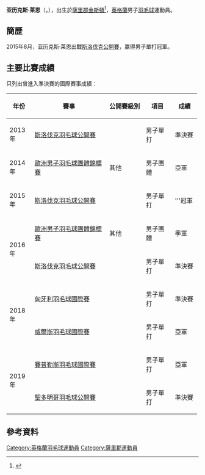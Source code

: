 {{noteTA|G1=Badminton}}
{{Infobox 羽球選手
| playername              = 亚历克斯·莱恩<br/>{{lang|en|Alex Lane}}
| image                   = 
| size                    = 
| caption                 = 
| birth_name              = 
| date_of_birth           = {{birth_date_and_age|1995|8|29}}
| place_of_birth          = {{ENG}}[[薩里郡|薩里郡]][[泰晤士河畔金斯頓|金斯頓]]
| height                  = 
| weight                  = 
| event                   = 男子單打、男子雙打
| country                 = {{GBR}}<br/>{{ENG}}
| years_started           = 
| handedness              = 右手
| coach                   = 
| highest_ranking         = 第102位（男單）
| date_of_highest_ranking = 2019年4月30日<ref name="ranking">{{en}}[http://bwfcontent.tournamentsoftware.com/ranking/player.aspx?id=20758&player=211463 BWF World Ranking - Ranking of Alex LANE (79109)]</ref>
| current_ranking         = 第103位（男單）
| date_of_current_ranking = 2019年5月7日<ref>{{en}}[http://bwfcontent.tournamentsoftware.com/ranking/category.aspx?id=20758&category=472 BWF World Ranking - BWF世界排名榜 (07/05/2019) - Men's singles]</ref>
| played                  = 108勝–63負（男單）<br/>8勝–11負（男雙）<br/>7勝–6負（混雙）
| titles                  = 
| bwf_profile             = 12FAB43B-BEC2-4D6B-9D5C-0D99CB3479E5
| bwf_id                  = 79109
| updated                 = 2019年5月8日
}}
{{MedalTableTop|width=286px}}
{{MedalSport | 男子[[羽毛球|羽毛球]]}}
{{MedalCountry | {{ENG}}}}
{{MedalCompetition | [[歐洲男女子羽毛球團體錦標賽|歐洲男女子團體錦標賽]]}}
{{MedalSilver| [[2014年歐洲男子羽毛球團體錦標賽|2014年 巴塞爾]] | 男子團體 }}
{{MedalBronze| [[2016年歐洲男子羽毛球團體錦標賽|2016年 喀山]] | 男子團體 }}
{{MedalBottom}}
'''亚历克斯·莱恩'''（{{lang-en|Alex Lane}}，{{bd|1995年|8月29日|}}），出生於[[薩里郡|薩里郡]][[泰晤士河畔金斯頓|金斯頓]]<ref>{{en}}{{cite news |url=https://www.swlondoner.co.uk/sport/03022020-victory-is-sweet-for-alex-lane-at-english-national-badminton-championships |title=Victory is sweet for Alex Lane at English National Badminton Championships |publisher=South West Londoner |date=2020-02-03 |accessdate=2022-05-12 |archive-date=2022-05-12 |archive-url=https://web.archive.org/web/20220512080257/https://www.swlondoner.co.uk/sport/03022020-victory-is-sweet-for-alex-lane-at-english-national-badminton-championships }}</ref>，[[英格蘭|英格蘭]]男子[[羽毛球|羽毛球]]運動員。

==簡歷==
2015年8月，亚历克斯·莱恩出戰[[2015年斯洛伐克羽毛球公開賽|斯洛伐克公開賽]]，赢得男子單打冠軍。

==主要比賽成績==
只列出曾進入準決賽的國際賽事成績：
{| class=wikitable style="text-align:center; font-size:small;" 
!width="50"|年份
!width="180"|賽事
!width="80"|公開賽級別
!width="60"|項目
!width="50"|成績
|-
!rowspan="1"|2013年
|[[2013年斯洛伐克羽毛球公開賽|斯洛伐克羽毛球公開賽]]
|{{BWFFS}}
|男子單打
|bgcolor="#b8860b"|準決賽
|-
!rowspan="1"|2014年
|[[2014年歐洲男子羽毛球團體錦標賽|歐洲男子羽毛球團體錦標賽]]
|其他
|男子團體
|bgcolor="silver"|亞軍
|-
!rowspan="1"|2015年
|[[2015年斯洛伐克羽毛球公開賽|斯洛伐克羽毛球公開賽]]
|{{BWFFS}}
|男子單打
|bgcolor="gold"|'''冠軍
|-
!rowspan="2"|2016年
|[[2016年歐洲男子羽毛球團體錦標賽|歐洲男子羽毛球團體錦標賽]]
|其他
|男子團體
|bgcolor="#b8860b"|季軍
|-
|[[2016年斯洛伐克羽毛球公開賽|斯洛伐克羽毛球公開賽]]
|{{BWFFS}}
|男子單打
|bgcolor="#b8860b"|準決賽
|-
!rowspan="2"|2018年
|[[2018年匈牙利羽毛球國際賽|匈牙利羽毛球國際賽]]
|{{BWFIC}}
|男子單打
|bgcolor="#b8860b"|準決賽
|-
|[[2018年威爾斯羽毛球國際賽|威爾斯羽毛球國際賽]]
|{{BWFIS}}
|男子單打
|bgcolor="silver"|亞軍
|-
!rowspan="2"|2019年
|[https://bwf.tournamentsoftware.com/sport/winners.aspx?id=C565943D-7F91-4D4E-8C11-29AE94C25F91 賽普勒斯羽毛球國際賽]
|{{BWFFS}}
|男子單打
|bgcolor="silver"|亞軍
|-
|[[2019年聖多明哥羽毛球公開賽|聖多明哥羽毛球公開賽]]
|{{BWFIS}}
|男子單打
|bgcolor="#b8860b"|準決賽
|}
{{BWF賽事級別索引}}

==參考資料==
{{Reflist}}

{{DEFAULTSORT:Lane, Alex}}
[[Category:英格蘭羽毛球運動員|Category:英格蘭羽毛球運動員]]
[[Category:薩里郡運動員|Category:薩里郡運動員]]